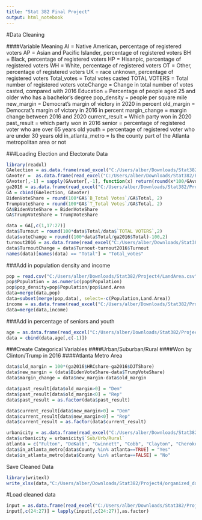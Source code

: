 ```yaml
---
title: "Stat 382 Final Project"
output: html_notebook
---
```

#Data Cleaning

####Variable Meaning
AI = Native American, percentage of registered voters
AP = Asian and Pacific Islander, percentage of registered voters
BH = Black, percentage of registered voters
HP = Hisanpic, percentage of registered voters
WH = White, percentage of registered voters
OT = Other, percentage of registered voters
UK = race unknown, percentage of registered voters
Total_votes = Total votes casted
TOTAL VOTERS = Total number of registered voters
voteChange = Change in total number of votes casted, compared with 2016
Education = Percentage of people aged 25 and older who has a bachelor's degree
pop_density = people per square mile
new_margin = Democrat's margin of victory in 2020 in percent
old_margin = Democrat's margin of victory in 2016 in percent
margin_change = margin change between 2016 and 2020
current_result = Which party won in 2020
past_result = which party won in 2016
senior = percentage of registered voter who are over 65 years old
youth = percentage of registered voter who are under 30 years old
in_atlanta_metro = Is the county part of the Atlanta metropolitan area or not

###Loading Election and Electorate Data
```r
library(readxl)
GAelection = as.data.frame(read_excel("C:/Users/alber/Downloads/Stat382/Project4/Georgia.xlsx"))[-160,]
GAvoter =  as.data.frame(read_excel("C:/Users/alber/Downloads/Stat382/Project4/Active_Voters_by_Race_Gender_as_of_November_1_2020.xlsx"))[-160,c(-1:-23)]
GAvoter[,-1] = sapply(GAvoter[,-1], function(x) return(round(x*100/GAvoter$`TOTAL VOTERS`,2)))
ga2016 = as.data.frame(read_excel("C:/Users/alber/Downloads/Stat382/Project4/GA2016.xlsx"))
GA = cbind(GAelection, GAvoter)
BidenVoteShare = round(100*GA$`B_Total Votes`/GA$Total, 2)
TrumpVoteShare = round(100*GA$`T_Total Votes`/GA$Total, 2)
GA$BidenVoteShare = BidenVoteShare
GA$TrumpVoteShare = TrumpVoteShare

data = GA[,c(1,17:27)]
data$Turnout = round(100*data$Total/data$`TOTAL VOTERS`,2)
data$voteChange = round((100*data$Total/ga2016$Total)-100,2)
turnout2016 = as.data.frame(read_excel("C:/Users/alber/Downloads/Stat382/Project4/gaTurnout2016.xlsx"))
data$TurnoutChange = data$Turnout-turnout2016$Turnout
names(data)[names(data) == "Total"] = "Total_votes"
```
###Add in population density and income
```r
pop = read.csv("C:/Users/alber/Downloads/Stat382/Project4/LandArea.csv")[,c(2:4)]
pop$Population = as.numeric(pop$Population)
pop$pop_density=pop$Population/pop$Land.Area
data=merge(data,pop)
data=subset(merge(pop,data), select=-c(Population,Land.Area))
income = as.data.frame(read_excel("C:/Users/alber/Downloads/Stat382/Project4/incomeED.xlsx"))[,c(-2,-4,-5,-6)]
data=merge(data,income)
```
###Add in percentage of seniors and youth
```r
age = as.data.frame(read_excel("C:/Users/alber/Downloads/Stat382/Project4/Active_Voters_by_Race_Gender_and_Age_as_of_November_1_2020.xlsx"))[c(seq(1,1753,by=11)),c(-1:-25)][-160,]
data = cbind(data,age[,c(-1)])
```

###Create Categorical Variables 
####Urban/Suburban/Rural
####Won by Clinton/Trump in 2016
####Atlanta Metro Area
```r
data$old_margin = 100*(ga2016$HRCshare-ga2016$DJTShare)
data$new_margin = (data$BidenVoteShare-data$TrumpVoteShare)
data$margin_change = data$new_margin-data$old_margin

data$past_result[data$old_margin>0] = "Dem"
data$past_result[data$old_margin<0] = "Rep"
data$past_result = as.factor(data$past_result)

data$current_result[data$new_margin>0] = "Dem"
data$current_result[data$new_margin<0] = "Rep"
data$current_result = as.factor(data$current_result)

urbanicity = as.data.frame(read_excel("C:/Users/alber/Downloads/Stat382/Project4/Sub Urb Rural.xlsx"))
data$urbanicity = urbanicity$`Sub/Urb/Rural`
atlanta = c("Fulton", "DeKalb", "Gwinnett", "Cobb", "Clayton", "Cherokee", "Douglas", "Fayette", "Henry", "Rockdale", "Bartow", "Coweta", "Hall", "Forsyth", "Paulding")
data$in_atlanta_metro[data$County %in% atlanta==TRUE] = "Yes"
data$in_atlanta_metro[data$County %in% atlanta==FALSE] = "No"
```
Save Cleaned Data
```r
library(writexl)
write_xlsx(data,"C:/Users/alber/Downloads/Stat382/Project4/organized_data.xlsx")
```

#Load cleaned data
```r
input = as.data.frame(read_excel("C:/Users/alber/Downloads/Stat382/Project4/Cleaned_Data.xlsx"))
input[,c(24:27)] = lapply(input[,c(24:27)],as.factor)
```

